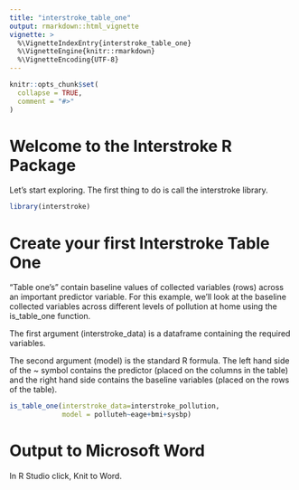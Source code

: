 ```yaml
---
title: "interstroke_table_one"
output: rmarkdown::html_vignette
vignette: >
  %\VignetteIndexEntry{interstroke_table_one}
  %\VignetteEngine{knitr::rmarkdown}
  %\VignetteEncoding{UTF-8}
---
```


```r
knitr::opts_chunk$set(
  collapse = TRUE,
  comment = "#>"
)
```

# Welcome to the Interstroke R Package
Let's start exploring. The first thing to do is call the interstroke library.

```r
library(interstroke)
```

# Create your first Interstroke Table One
"Table one's" contain baseline values of collected variables (rows) across an important predictor variable. For this example, we'll look at the baseline collected variables across different levels of pollution at home using the is_table_one function.

The first argument (interstroke_data) is a dataframe containing the required variables. 

The second argument (model) is the standard R formula. The left hand side of the ~ symbol contains the predictor (placed on the columns in the table) and the right hand side contains the baseline variables (placed on the rows of the table).

```r

is_table_one(interstroke_data=interstroke_pollution, 
             model = polluteh~eage+bmi+sysbp)

```

# Output to Microsoft Word

In R Studio click, Knit to Word.
